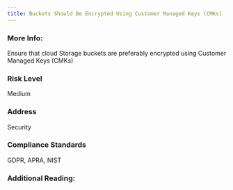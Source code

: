 ```yaml
---
title: Buckets Should Be Encrypted Using Customer Managed Keys (CMKs)
---
```


### More Info:

Ensure that cloud Storage buckets are preferably encrypted using Customer Managed Keys (CMKs)

### Risk Level

Medium

### Address

Security

### Compliance Standards

GDPR, APRA, NIST

### Additional Reading:
